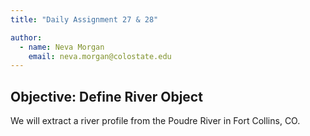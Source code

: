 ```yaml
---
title: "Daily Assignment 27 & 28"

author:
  - name: Neva Morgan
    email: neva.morgan@colostate.edu
---
```


## Objective: Define River Object

We will extract a river profile from the Poudre River in Fort Collins, CO.
